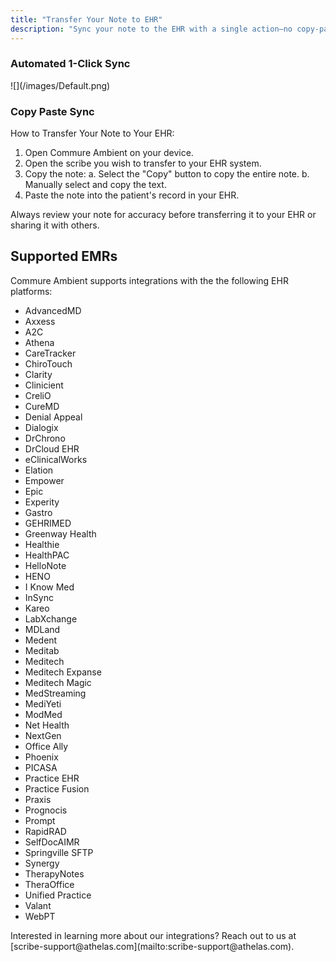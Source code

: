 ```yaml
---
title: "Transfer Your Note to EHR"
description: "Sync your note to the EHR with a single action—no copy-paste required."
---
```


### Automated 1-Click Sync

<Frame>
  ![](/images/Default.png)
</Frame>

### Copy Paste Sync

How to Transfer Your Note to Your EHR:

1. Open Commure Ambient on your device.
2. Open the scribe you wish to transfer to your EHR system.
3. Copy the note:
   a. Select the "Copy" button to copy the entire note.
   b. Manually select and copy the text.
4. Paste the note into the patient's record in your EHR.

<Tip>
   Always review your note for accuracy before transferring it to your EHR or sharing it with others. 
</Tip>

## Supported EMRs

Commure Ambient supports integrations with the the following EHR platforms:

- AdvancedMD
- Axxess
- A2C
- Athena
- CareTracker
- ChiroTouch
- Clarity
- Clinicient
- CreliO
- CureMD
- Denial Appeal
- Dialogix
- DrChrono
- DrCloud EHR
- eClinicalWorks
- Elation
- Empower
- Epic
- Experity
- Gastro
- GEHRIMED
- Greenway Health
- Healthie
- HealthPAC
- HelloNote
- HENO
- I Know Med
- InSync
- Kareo
- LabXchange
- MDLand
- Medent
- Meditab
- Meditech
- Meditech Expanse
- Meditech Magic
- MedStreaming
- MediYeti
- ModMed
- Net Health
- NextGen
- Office Ally
- Phoenix
- PICASA
- Practice EHR
- Practice Fusion
- Praxis
- Prognocis
- Prompt
- RapidRAD
- SelfDocAIMR
- Springville SFTP
- Synergy
- TherapyNotes
- TheraOffice
- Unified Practice
- Valant
- WebPT

<Tip>
  Interested in learning more about our integrations? Reach out to us at [scribe-support@athelas.com](mailto:scribe-support@athelas.com). 
</Tip>